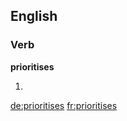 ==English==

===Verb===
'''prioritises'''

# {{third-person singular of|prioritise}}

[[de:prioritises]]
[[fr:prioritises]]